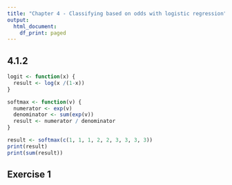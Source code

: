 ```yaml
---
title: "Chapter 4 - Classifying based on odds with logistic regression"
output:
  html_document:
    df_print: paged
---
```


## 4.1.2
```r
logit <- function(x) {
  result <- log(x /(1-x))
}

softmax <- function(v) {
  numerator <- exp(v)
  denominator <- sum(exp(v))
  result <- numerator / denominator
}

result <- softmax(c(1, 1, 1, 2, 2, 3, 3, 3, 3))
print(result)
print(sum(result))
```

## Exercise 1

```r
```


